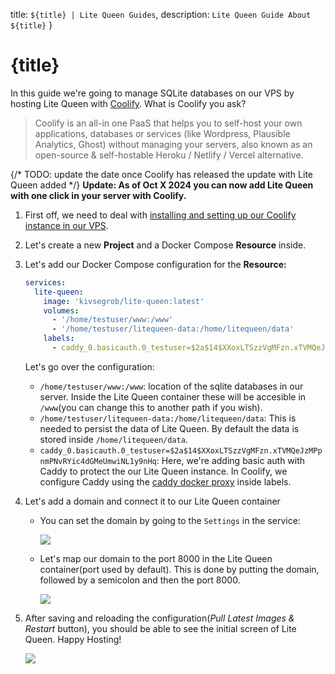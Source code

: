 

  title: `${title} | Lite Queen Guides`,
  description: `Lite Queen Guide About ${title}`
}

# {title}


In this guide we're going to manage SQLite databases on our VPS by hosting Lite Queen with [Coolify](https://coolify.io/). What is Coolify you ask?

> Coolify is an all-in one PaaS that helps you to self-host your own applications, databases or services (like Wordpress, Plausible Analytics, Ghost) without managing your servers, also known as an open-source & self-hostable Heroku / Netlify / Vercel alternative.

{/* TODO: update the date once Coolify has released the update with Lite Queen added */}
**Update: As of Oct X 2024 you can now add Lite Queen with one click in your server with Coolify.**


1. First off, we need to deal with [installing and setting up our Coolify instance in our VPS](https://coolify.io/docs/introduction).

2. Let's create a new **Project** and a Docker Compose **Resource** inside.

3. Let's add our Docker Compose configuration for the **Resource:**
    ```yaml
    services:
      lite-queen:
        image: 'kivsegrob/lite-queen:latest'
        volumes:
          - '/home/testuser/www:/www'
          - '/home/testuser/litequeen-data:/home/litequeen/data'
        labels:
          - caddy_0.basicauth.0_testuser=$2a$14$XXoxLTSzzVgMFzn.xTVMQeJzMPpnmPNvRYic4dGMeUmwiNL1y9nHq
    ```

    Let's go over the configuration:
    - `/home/testuser/www:/www`:  location of the sqlite databases in our server. Inside the Lite Queen container these will be accesible in `/www`(you can change this to another path if you wish).
    - `/home/testuser/litequeen-data:/home/litequeen/data`: This is needed to persist the data of Lite Queen. By default the data is stored inside `/home/litequeen/data`.
    - `caddy_0.basicauth.0_testuser=$2a$14$XXoxLTSzzVgMFzn.xTVMQeJzMPpnmPNvRYic4dGMeUmwiNL1y9nHq`: Here, we're adding basic auth with Caddy to protect the our Lite Queen instance. In Coolify, we configure Caddy using the [caddy docker proxy](https://github.com/lucaslorentz/caddy-docker-proxy) inside labels.

4. Let's add a domain and connect it to our Lite Queen container

    - You can set the domain by going to the `Settings` in the service: 
    
      ![](./images/add-domain-settings.webp)

    - Let's map our domain to the port 8000 in the Lite Queen container(port used by default). This is done by putting the domain, followed by a semicolon and then the port 8000.
    
      ![](./images/domain-name.webp)


5. After saving and reloading the configuration(*Pull Latest Images & Restart* button), you should be able to see the initial screen of Lite Queen. Happy Hosting!

    ![](./images/success.webp)